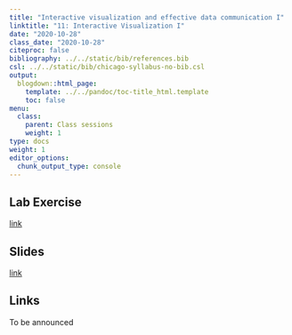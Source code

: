```yaml
---
title: "Interactive visualization and effective data communication I"
linktitle: "11: Interactive Visualization I"
date: "2020-10-28"
class_date: "2020-10-28"
citeproc: false
bibliography: ../../static/bib/references.bib
csl: ../../static/bib/chicago-syllabus-no-bib.csl
output:
  blogdown::html_page:
    template: ../../pandoc/toc-title_html.template
    toc: false
menu:
  class:
    parent: Class sessions
    weight: 1
type: docs
weight: 1
editor_options: 
  chunk_output_type: console
---
```


## Lab Exercise

[link](/assignment/11-lab)

## Slides

[link](/slides/11-interactive-viz/slides.html)

## Links

To be announced
